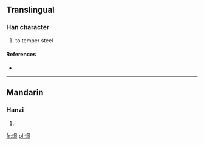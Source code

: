 ==Translingual==

===Han character===
{{Han char|rn=86|rad=火|as=08|sn=12|four=|canj=火月廿山 (FBTU)}}

# to temper steel

====References====
* {{Han ref|kx=0675.110|dkj=19148|hdz=32209.100|uh=7135|ud=28981}}

----

==Mandarin==

===Hanzi===
{{cmn-hanzi|pin=[[gàng]] ([[gang4]])|wg=kang<sup>4</sup>}}

# {{defn|Mandarin|sort=火08}}

[[fr:焵]]
[[pl:焵]]